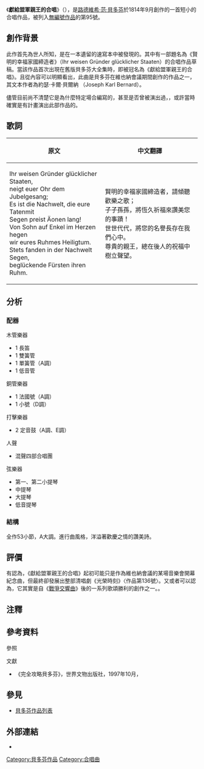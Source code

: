 {{Multiple issues|
{{No footnotes|time=2020-09-07T06:21:36+00:00}}
{{Refimprove|time=2020-09-07T06:21:36+00:00}}
}}

《'''獻給盟軍親王的合唱'''》（{{lang-de|'''Chor auf die verbündeten Fürsten'''}}），是[[路德維希·范·貝多芬|路德維希·范·貝多芬]]於1814年9月創作的一首短小的合唱作品，被列入[[WoO|無編號作品]]的第95號{{efn|貝多芬筆下有許多小規模的作品，在生前並未獲得正式出版，後人以「[[WoO|無編號作品]]」（{{lang-de|Werke ohne Opuszahl}}）編排這類作品。}}。

== 創作背景 ==
此作首先為世人所知，是在一本遺留的速寫本中被發現的。其中有一部題名為《賢明的幸福家國締造者》（Ihr weisen Gründer glücklicher Staaten）的合唱作品草稿。當該作品首次出現在舊版貝多芬大全集時，即被冠名為《獻給盟軍親王的合唱》。且從內容可以明顯看出，此曲是貝多芬在維也納會議期間創作的作品之一，其文本作者為約瑟·卡爾·貝爾納 （Joseph Karl Bernard）。

儘管目前尚不清楚它是為什麼特定場合編寫的，甚至是否曾被演出過，{{cn|但有一種說法是，貝多芬在1814年9月維也納代表大會前夕曾組織過一個合唱團，而該團在克萊門斯·文策爾·馮·梅特涅（Klemens Wenzel von Metternich）指導下，被認為是[[拿破崙戰爭|拿破崙戰爭]]後對歐洲重組的規範}}，或許當時確實是有計畫演出此部作品的。

== 歌詞 ==
{| class="wikitable" cellspacing="0" cellpadding="2"
! width=50% | 原文
! width=50% | 中文翻譯
|-
| 
Ihr weisen Gründer glücklicher Staaten,<br/>
neigt euer Ohr dem Jubelgesang;<br/>
Es ist die Nachwelt, die eure Tatenmit<br/>
Segen preist Äonen lang!<br/>
Von Sohn auf Enkel im Herzen hegen<br/>
wir eures Ruhmes Heiligtum.<br/>
Stets fanden in der Nachwelt Segen,<br/>
beglückende Fürsten ihren Ruhm.<br/>

| 
賢明的幸福家國締造者，請傾聽歡樂之歌；<br/>
子子孫孫，將恆久祈福來讚美您的事蹟！<br/>
世世代代，將您的名譽長存在我們心中。<br/>
尊貴的親王，總在後人的祝福中樹立聲望。<br/>
|}

== 分析 ==
=== 配器 ===
{{div col|2}}
;木管樂器
* 1 長笛
* 1 雙簧管
* 1 單簧管（A調）
* 1 低音管
;銅管樂器
* 1 法國號（A調）
* 1 小號（D調）
;打擊樂器
* 2 定音鼓（A調、E調）
;人聲
* 混聲四部合唱團
;弦樂器
* 第一、第二小提琴
* 中提琴
* 大提琴
* 低音提琴
{{div col end}}

=== 結構 ===
全作53小節，A大調。進行曲風格，洋溢著歡慶之情的讚美詩。

== 評價 ==
有{{who|專業音樂鑑賞家}}認為，《獻給盟軍親王的合唱》起初可能只是作為維也納會議的某場音樂會開幕紀念曲，但最終卻發展出整部清唱劇《光榮時刻》〈作品第136號〉。又或者可以認為，它其實是自《[[威靈頓的勝利|戰爭交響曲]]》後的一系列歌頌勝利的創作之一。{{or|但不論如何，從作品裡還是能充分感受到，其中所傳達出來一定程度的，反應當時社會氛圍與愛國主義情緒}}。

== 注釋 ==
{{notelist}}

== 參考資料 ==
;參照
{{reflist}}

;文獻
* 《完全攻略貝多芬》，世界文物出版社，1997年10月，{{ISBN|9789575610203}}

== 參見 ==
{{portal|古典音樂}}
* [[貝多芬作品列表#作品列表|貝多芬作品列表]]

== 外部連結 ==
* {{IMSLP|work=Chorus for the Allied Princes, WoO 95 (Beethoven, Ludwig van)|cname=獻給盟軍親王的合唱}}

[[Category:貝多芬作品|Category:貝多芬作品]]
[[Category:合唱曲|Category:合唱曲]]
